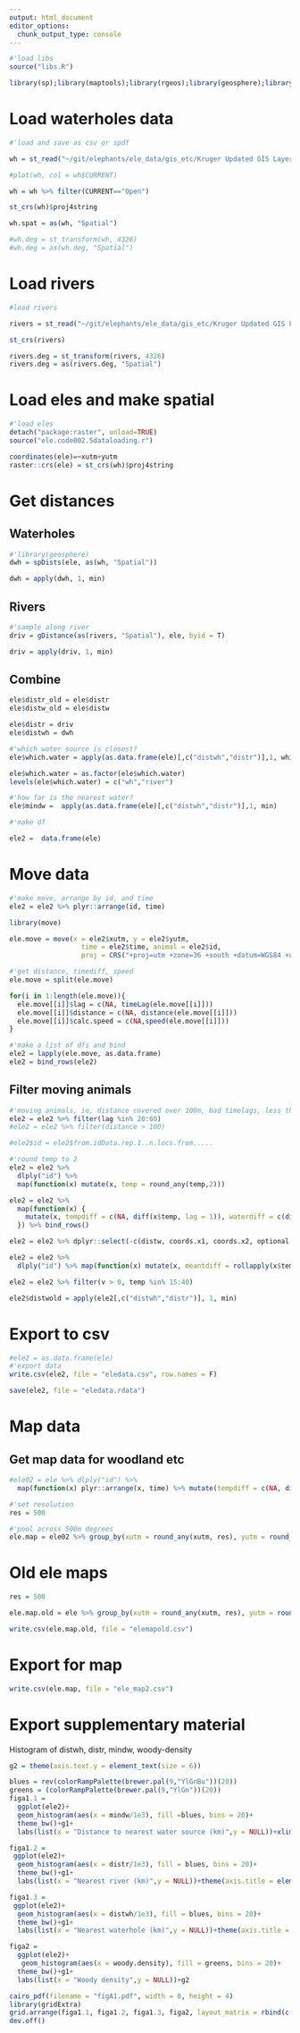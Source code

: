 ```yaml
---
output: html_document
editor_options: 
  chunk_output_type: console
---
```


```r
#'load libs
source("libs.R")

```

```r
library(sp);library(maptools);library(rgeos);library(geosphere);library(sf)
```

# Load waterholes data

```r
#'load and save as csv or spdf

wh = st_read("~/git/elephants/ele_data/gis_etc/Kruger Updated GIS Layers/waterpoints_zambatis_2011.shp")

#plot(wh, col = wh$CURRENT)

wh = wh %>% filter(CURRENT=="Open")

st_crs(wh)$proj4string

wh.spat = as(wh, "Spatial")

#wh.deg = st_transform(wh, 4326)
#wh.deg = as(wh.deg, "Spatial")
```

# Load rivers

```r
#load rivers

rivers = st_read("~/git/elephants/ele_data/gis_etc/Kruger Updated GIS Layers/rivers_main.shp")

st_crs(rivers)

rivers.deg = st_transform(rivers, 4326)
rivers.deg = as(rivers.deg, "Spatial")
```

# Load eles and make spatial

```r
#'load eles
detach("package:raster", unload=TRUE)
source("ele.code002.5dataloading.r")
```

```r
coordinates(ele)=~xutm+yutm
raster::crs(ele) = st_crs(wh)$proj4string
```

# Get distances

## Waterholes

```r
#'library(geosphere)
dwh = spDists(ele, as(wh, "Spatial"))

dwh = apply(dwh, 1, min)
```

## Rivers

```r
#'sample along river
driv = gDistance(as(rivers, "Spatial"), ele, byid = T)

driv = apply(driv, 1, min)
```

## Combine

```r
ele$distr_old = ele$distr
ele$distw_old = ele$distw

ele$distr = driv
ele$distwh = dwh

#'which water source is closest?
ele$which.water = apply(as.data.frame(ele)[,c("distwh","distr")],1, which.min)

ele$which.water = as.factor(ele$which.water)
levels(ele$which.water) = c("wh","river")

#'how far is the nearest water?
ele$mindw =  apply(as.data.frame(ele)[,c("distwh","distr")],1, min)
```

```r
#'make df

ele2 =  data.frame(ele)
```


# Move data

```r
#'make move, arrange by id, and time
ele2 = ele2 %>% plyr::arrange(id, time)

library(move)

ele.move = move(x = ele2$xutm, y = ele2$yutm, 
                  time = ele2$time, animal = ele2$id,
                  proj = CRS("+proj=utm +zone=36 +south +datum=WGS84 +units=m +no_defs"), data = ele2)
```

```r
#'get distance, timediff, speed
ele.move = split(ele.move)

for(i in 1:length(ele.move)){
  ele.move[[i]]$lag = c(NA, timeLag(ele.move[[i]]))
  ele.move[[i]]$distance = c(NA, distance(ele.move[[i]]))
  ele.move[[i]]$calc.speed = c(NA,speed(ele.move[[i]]))
}

#'make a list of dfs and bind
ele2 = lapply(ele.move, as.data.frame)
ele2 = bind_rows(ele2)
```

## Filter moving animals

```r
#'moving animals, ie, distance covered over 100m, bad timelags, less than 10mins or over 60mins
ele2 = ele2 %>% filter(lag %in% 20:60)
#ele2 = ele2 %>% filter(distance > 100)

#ele2$id = ele2$from.idData.rep.1..n.locs.from.....
```

```r
#'round temp to 2
ele2 = ele2 %>%
  dlply("id") %>% 
  map(function(x) mutate(x, temp = round_any(temp,2)))

ele2 = ele2 %>%  
  map(function(x) {
    mutate(x, tempdiff = c(NA, diff(x$temp, lag = 1)), waterdiff = c(diff(x$mindw, lag = 1), NA), meanspeed = rollapply(x$v, 3, mean, fill = NA), moving = meanspeed>100) %>% mutate(towater = as.factor(ifelse(waterdiff < 0, "to", "away")))
  }) %>% bind_rows()

ele2 = ele2 %>% dplyr::select(-c(distw, coords.x1, coords.x2, optional.1, optional))

ele2 = ele2 %>%
  dlply("id") %>% map(function(x) mutate(x, meantdiff = rollapply(x$tempdiff, 3, mean, fill = NA))) %>% bind_rows()

ele2 = ele2 %>% filter(v > 0, temp %in% 15:40)

ele2$distwold = apply(ele2[,c("distwh","distr")], 1, min)
```


# Export to csv

```r
#ele2 = as.data.frame(ele)
#'export data
write.csv(ele2, file = "eledata.csv", row.names = F)

save(ele2, file = "eledata.rdata")
```

# Map data

## Get map data for woodland etc

```r
#ele02 = ele %>% dlply("id") %>%
  map(function(x) plyr::arrange(x, time) %>% mutate(tempdiff = c(NA, diff(temp, lag = 1)), waterdiff = c(diff(mindw, lag = 1), NA))) %>% bind_rows()
```


```r
#'set resolution
res = 500

#'pool across 500m degrees
ele.map = ele02 %>% group_by(xutm = round_any(xutm, res), yutm = round_any(yutm, res)) %>% summarise(meantemp = mean(temp), meanwood = mean(woody.density), minwh = min(distwh2), minriver = min(distr2), meanwh = mean(distwh2), meanriver = mean(distr2), meandistw = mean(mindw), propriver = sum(which.water == "river")/length(which.water), propheading = sum(waterdiff<0)*100/length(waterdiff), meantempchange = mean(tempdiff, na.rm = T), meanheadingchange = mean(waterdiff, na.rm = T))
```

# Old ele maps

```r
res = 500

ele.map.old = ele %>% group_by(xutm = round_any(xutm, res), yutm = round_any(yutm, res)) %>% summarise(meantemp = mean(temp), meanwood = mean(woody.density), meanwh = mean(distw), meanriver = mean(distr), meandistw = mean(mindw))

write.csv(ele.map.old, file = "elemapold.csv")
```


# Export for map

```r
write.csv(ele.map, file = "ele_map2.csv")
```

# Export supplementary material

Histogram of distwh, distr, mindw, woody-density

```r
g2 = theme(axis.text.y = element_text(size = 6))

blues = rev(colorRampPalette(brewer.pal(9,"YlGnBu"))(20))
greens = (colorRampPalette(brewer.pal(9,"YlGn"))(20))
figa1.1 =
  ggplot(ele2)+
  geom_histogram(aes(x = mindw/1e3), fill =blues, bins = 20)+
  theme_bw()+g1+
  labs(list(x = "Distance to nearest water source (km)",y = NULL))+xlim(NA,11.45)+scale_x_continuous(breaks = seq(0,10,2))+g2

figa1.2 = 
 ggplot(ele2)+
  geom_histogram(aes(x = distr/1e3), fill = blues, bins = 20)+
  theme_bw()+g1+
  labs(list(x = "Nearest river (km)",y = NULL))+theme(axis.title = element_text(size = 8))+g2#+xlim(NA,10)

figa1.3 = 
 ggplot(ele2)+
  geom_histogram(aes(x = distwh/1e3), fill = blues, bins = 20)+
  theme_bw()+g1+
  labs(list(x = "Nearest waterhole (km)",y = NULL))+theme(axis.title = element_text(size = 8))+g2#+xlim(NA,10)

figa2 =
  ggplot(ele2)+
   geom_histogram(aes(x = woody.density), fill = greens, bins = 20)+
  theme_bw()+g1+
  labs(list(x = "Woody density",y = NULL))+g2
```

```r
cairo_pdf(filename = "figA1.pdf", width = 8, height = 4)
library(gridExtra)
grid.arrange(figa1.1, figa1.2, figa1.3, figa2, layout_matrix = rbind(c(1,1,4,4),c(2,3,4,4)))
dev.off()
```

